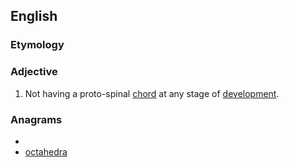 ==English==
===Etymology===
{{prefix|a|chordate}}

===Adjective===
{{en-adj|-}}

# {{biology}} Not having a proto-spinal [[chord]] at any stage of [[development]].

===Anagrams===
* {{alphagram|aacdehort}}
* [[octahedra#English|octahedra]]